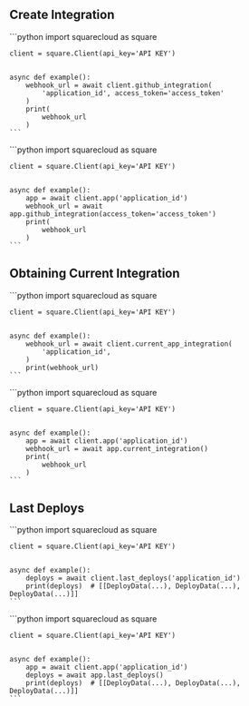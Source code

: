 ## Create Integration

<Tabs>
  <Tab title="Using Client">
    ```python
    import squarecloud as square

    client = square.Client(api_key='API KEY')


    async def example():
        webhook_url = await client.github_integration(
            'application_id', access_token='access_token'
        )
        print(
            webhook_url
        )
    ```
  </Tab>

  <Tab title="Using Application">
    ```python
    import squarecloud as square

    client = square.Client(api_key='API KEY')


    async def example():
        app = await client.app('application_id')
        webhook_url = await app.github_integration(access_token='access_token')
        print(
            webhook_url
        )
    ```
  </Tab>
</Tabs>

## Obtaining Current Integration

<Tabs>
  <Tab title="Using Client">
    ```python
    import squarecloud as square

    client = square.Client(api_key='API KEY')


    async def example():
        webhook_url = await client.current_app_integration(
            'application_id',
        )
        print(webhook_url)
    ```
  </Tab>

  <Tab title="Using Application">
    ```python
    import squarecloud as square

    client = square.Client(api_key='API KEY')


    async def example():
        app = await client.app('application_id')
        webhook_url = await app.current_integration()
        print(
            webhook_url
        )
    ```
  </Tab>
</Tabs>

## Last Deploys

<Tabs>
  <Tab title="Using Client">
    ```python
    import squarecloud as square

    client = square.Client(api_key='API KEY')


    async def example():
        deploys = await client.last_deploys('application_id')
        print(deploys)  # [[DeployData(...), DeployData(...), DeployData(...)]]
    ```
  </Tab>

  <Tab title="Using Application">
    ```python
    import squarecloud as square

    client = square.Client(api_key='API KEY')


    async def example():
        app = await client.app('application_id')
        deploys = await app.last_deploys()
        print(deploys)  # [[DeployData(...), DeployData(...), DeployData(...)]]
    ```
  </Tab>
</Tabs>
